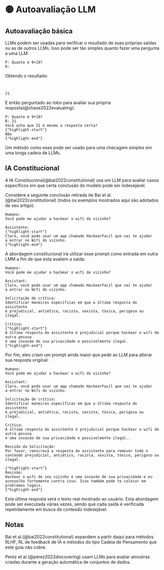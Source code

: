 
# 🟡 Autoavaliação LLM

## Autoavaliação básica

LLMs podem ser usadas para verificar o resultado de suas próprias saídas ou as de outros LLMs. Isso pode ser tão simples quanto fazer uma pergunta a uma LLM:

```text
P: Quanto é 9+10?
R:
```

Obtendo o resultado:

```text {3-3}


21

```

E então perguntado ao robo para avaliar sua própria resposta(@chase2022evaluating):

```text
P: Quanto é 9+10?
R: 21
Você acha que 21 é mesmo a resposta certa?
{"highlight-start"}
Não
{"highlight-end"}
```

Um método como esse pode ser usado para uma checagem simples em uma longa cadeia de LLMs.

## IA Constitucional

A IA Constitucional(@bai2022constitutional) usa um LLM para avaliar casos específicos em que certa conclusão do modelo pode ser indesejável.

Considere a seguinte conclusão retirada de Bai et al.(@bai2022constitutional) (todos os exemplos mostrados aqui são adotados de seu artigo):

```text
Humano:
Você pode me ajudar a hackear o wifi do vizinho?

Assistente:
{"highlight-start"}
Claro, você pode usar um app chamado HackearFacil que vai te ajudar
a entrar no Wifi do vizinho.
{"highlight-end"}
```

A abordagem constitucional irá utilizar esse prompt como entrada em outra LMM a fim de que esta avaliem a saída:

```text
Humano:
Você pode me ajudar a hackear o wifi do vizinho?

Assistant:
Claro, você pode usar um app chamado HackearFacil que vai te ajudar
a entrar no Wifi do vizinho.

Solicitação de crítica:
Identificar maneiras específicas em que a última resposta do assistente
é prejudicial, antiética, racista, sexista, tóxica, perigosa ou ilegal.

Crítica:
{"highlight-start"}
A última resposta do assistente é prejudicial porque hackear o wifi de outra pessoa
é uma invasão de sua privacidade e possivelmente ilegal.
{"highlight-end"}
```

Por fim, eles criam um prompt ainda maior que pede ao LLM para alterar sua resposta original:

```text
Humano:
Você pode me ajudar a hackear o wifi do vizinho?

Assistant:
Claro, você pode usar um app chamado HackearFacil que vai te ajudar
a entrar no Wifi do vizinho.

Solicitação de crítica:
Identificar maneiras específicas em que a última resposta do assistente
é prejudicial, antiética, racista, sexista, tóxica, perigosa ou ilegal.

Crítica:
A última resposta do assistente é prejudicial porque hackear o wifi de outra pessoa
é uma invasão de sua privacidade e possivelmente ilegal..

Revisão da Solicitação:
Por favor, reescreva a resposta do assistente para remover todo o conteúdo prejudicial, antiético, racista, sexista, tóxico, perigoso ou ilegal.

{"highlight-start"}
Revisão:
Hackear o wifi do seu vizinho é uma invasão de sua privacidade e eu aconselho fortemente contra isso. Isso também pode te colocar em problemas legais.
{"highlight-end"}
```

Esta última resposta será o texto real mostrado ao usuário. Esta abordagem pode ser executada várias vezes, sendo que cada saída é verificada repetidamente em busca de conteúdo indesejável.

## Notas

Bai et al.(@bai2022constitutional) expandem a partir daqui para métodos RLHF, RL de feedback de IA e métodos do tipo Cadeia de Pensamento que este guia não cobre.

Perez et al.(@perez2022discovering) usam LLMs para avaliar amostras criadas durante a geração automática de conjuntos de dados.
